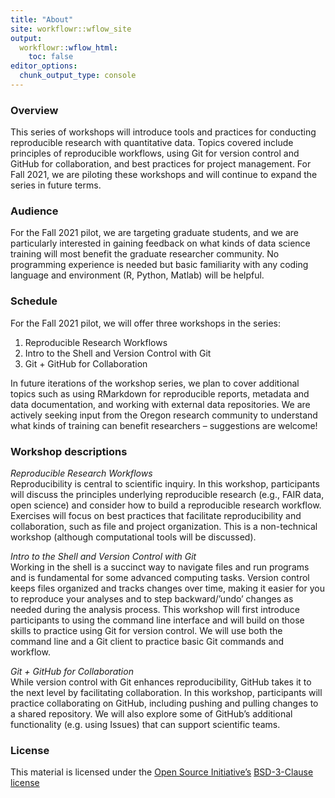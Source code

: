 ```yaml
---
title: "About"
site: workflowr::wflow_site
output:
  workflowr::wflow_html:
    toc: false
editor_options:
  chunk_output_type: console
---
```


### Overview 
This series of workshops will introduce tools and practices for conducting reproducible research with quantitative data. Topics covered include principles of reproducible workflows, using Git for version control and GitHub for collaboration, and best practices for project management. For Fall 2021, we are piloting these workshops and will continue to expand the series in future terms.

### Audience 
For the Fall 2021 pilot, we are targeting graduate students, and we are particularly interested in gaining feedback on what kinds of data science training will most benefit the graduate researcher community. No programming experience is needed but basic familiarity with any coding language and environment (R, Python, Matlab) will be helpful.

### Schedule

For the Fall 2021 pilot, we will offer three workshops in the series:

1.	Reproducible Research Workflows
3.	Intro to the Shell and Version Control with Git
4.	Git + GitHub for Collaboration  

In future iterations of the workshop series, we plan to cover additional topics such as using RMarkdown for reproducible reports, metadata and data documentation, and working with external data repositories. We are actively seeking input from the Oregon research community to understand what kinds of training can benefit researchers – suggestions are welcome!

### Workshop descriptions

*Reproducible Research Workflows*  
Reproducibility is central to scientific inquiry. In this workshop, participants will discuss the principles underlying reproducible research (e.g., FAIR data, open science) and consider how to build a reproducible research workflow. Exercises will focus on best practices that facilitate reproducibility and collaboration, such as file and project organization. This is a non-technical workshop (although computational tools will be discussed).

*Intro to the Shell and Version Control with Git*  
Working in the shell is a succinct way to navigate files and run programs and is fundamental for some advanced computing tasks. Version control keeps files organized and tracks changes over time, making it easier for you to reproduce your analyses and to step backward/’undo’ changes as needed during the analysis process. This workshop will first introduce participants to using the command line interface and will build on those skills to practice using Git for version control. We will use both the command line and a Git client to practice basic Git commands and workflow.

*Git + GitHub for Collaboration*  
While version control with Git enhances reproducibility, GitHub takes it to the next level by facilitating collaboration. In this workshop, participants will practice collaborating on GitHub, including pushing and pulling changes to a shared repository. We will also explore some of GitHub’s additional functionality (e.g. using Issues) that can support scientific teams.

### License

This material is licensed under the [Open Source Initiative's]() [BSD-3-Clause license]()

[Open Source Initiative's]: https://opensource.org/about
[BSD-3-Clause license]: https://opensource.org/licenses/BSD-3-Clause
